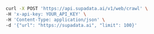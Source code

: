 ```bash CURL
curl -X POST 'https://api.supadata.ai/v1/web/crawl' \
-H 'x-api-key: YOUR_API_KEY' \
-H 'Content-Type: application/json' \
-d '{"url": "https://supadata.ai", "limit": 100}'
```